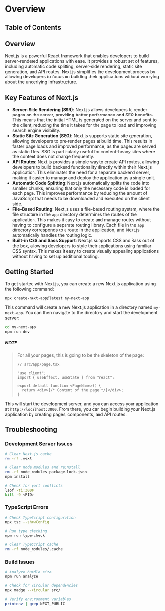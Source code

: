 
# Overview

## Table of Contents

## Overview

Next.js is a powerful React framework that enables developers to build server-rendered applications with ease. It provides a robust set of features, including automatic code splitting, server-side rendering, static site generation, and API routes. Next.js simplifies the development process by allowing developers to focus on building their applications without worrying about the underlying infrastructure.

## Key Features of Next.js

- **Server-Side Rendering (SSR)**: Next.js allows developers to render pages on the server, providing better performance and SEO benefits. This means that the initial HTML is generated on the server and sent to the client, reducing the time it takes for the page to load and improving search engine visibility.
- **Static Site Generation (SSG)**: Next.js supports static site generation, allowing developers to pre-render pages at build time. This results in faster page loads and improved performance, as the pages are served as static files. SSG is particularly useful for content-heavy sites where the content does not change frequently.
- **API Routes**: Next.js provides a simple way to create API routes, allowing developers to build backend functionality directly within their Next.js application. This eliminates the need for a separate backend server, making it easier to manage and deploy the application as a single unit.
- **Automatic Code Splitting**: Next.js automatically splits the code into smaller chunks, ensuring that only the necessary code is loaded for each page. This improves performance by reducing the amount of JavaScript that needs to be downloaded and executed on the client side.
- **File-Based Routing**: Next.js uses a file-based routing system, where the file structure in the `app` directory determines the routes of the application. This makes it easy to create and manage routes without having to configure a separate routing library. Each file in the `app` directory corresponds to a route in the application, and Next.js automatically handles the routing logic.
- **Built-in CSS and Sass Support**: Next.js supports CSS and Sass out of the box, allowing developers to style their applications using familiar CSS syntax. This makes it easy to create visually appealing applications without having to set up additional tooling.

<BackToTop />

## Getting Started

To get started with Next.js, you can create a new Next.js application using the following command:

```bash
npx create-next-app@latest my-next-app
```

This command will create a new Next.js application in a directory named `my-next-app`. You can then navigate to the directory and start the development server:

```bash
cd my-next-app
npm run dev
```

##### NOTE

<blockquote>
For all your pages, this is going to be the skeleton of the page:

```tsx
// src/app/page.tsx

"use client";
import { useEffect, useState } from "react";

export default function <PageName>() {
  return <div>{/* Content of the page */}</div>;
}
```

</blockquote>

This will start the development server, and you can access your application at `http://localhost:3000`. From there, you can begin building your Next.js application by creating pages, components, and API routes.

## Troubleshooting

### Development Server Issues

```bash
# Clear Next.js cache
rm -rf .next

# Clear node modules and reinstall
rm -rf node_modules package-lock.json
npm install

# Check for port conflicts
lsof -ti:3000
kill -9 <PID>
```

### TypeScript Errors

```bash
# Check TypeScript configuration
npx tsc --showConfig

# Run type checking
npm run type-check

# Clear TypeScript cache
rm -rf node_modules/.cache
```

### Build Issues

```bash
# Analyze bundle size
npm run analyze

# Check for circular dependencies
npx madge --circular src/

# Verify environment variables
printenv | grep NEXT_PUBLIC
```
